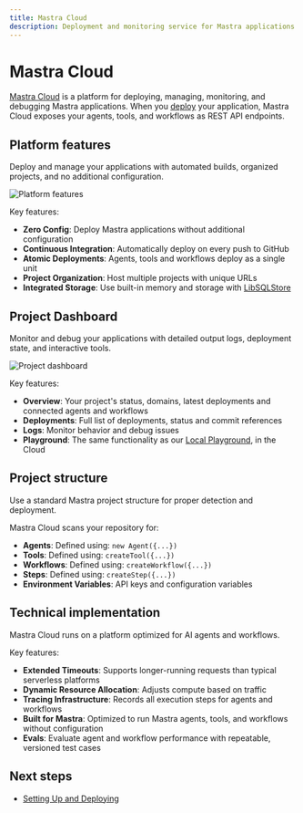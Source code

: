 ```yaml
---
title: Mastra Cloud
description: Deployment and monitoring service for Mastra applications
---
```



# Mastra Cloud

[Mastra Cloud](https://mastra.ai/cloud) is a platform for deploying, managing, monitoring, and debugging Mastra applications. When you [deploy](/docs/mastra-cloud/setting-up) your application, Mastra Cloud exposes your agents, tools, and workflows as REST API endpoints.

<MastraCloudCallout />

## Platform features

Deploy and manage your applications with automated builds, organized projects, and no additional configuration.

![Platform features](/image/mastra-cloud/mastra-cloud-platform-features.jpg)

Key features:

- **Zero Config**: Deploy Mastra applications without additional configuration
- **Continuous Integration**: Automatically deploy on every push to GitHub
- **Atomic Deployments**: Agents, tools and workflows deploy as a single unit
- **Project Organization**: Host multiple projects with unique URLs
- **Integrated Storage**: Use built-in memory and storage with [LibSQLStore](/docs/storage/overview)

## Project Dashboard

Monitor and debug your applications with detailed output logs, deployment state, and interactive tools.

![Project dashboard](/image/mastra-cloud/mastra-cloud-project-dashboard.jpg)

Key features:

- **Overview**: Your project's status, domains, latest deployments and connected agents and workflows
- **Deployments**: Full list of deployments, status and commit references
- **Logs**: Monitor behavior and debug issues
- **Playground**: The same functionality as our [Local Playground](/docs/local-dev/mastra-dev), in the Cloud

## Project structure

Use a standard Mastra project structure for proper detection and deployment.

<FileTree>
  <FileTree.Folder name="src" defaultOpen>
    <FileTree.Folder name="mastra" defaultOpen>
      <FileTree.Folder name="agents" defaultOpen>
        <FileTree.File name="agent-name.ts" />
      </FileTree.Folder>
      <FileTree.Folder name="tools" defaultOpen>
        <FileTree.File name="tool-name.ts" />
      </FileTree.Folder>
      <FileTree.Folder name="workflows" defaultOpen>
        <FileTree.File name="workflow-name.ts" />
      </FileTree.Folder>
      <FileTree.File name="index.ts" />
    </FileTree.Folder>
  </FileTree.Folder>
  <FileTree.File name="package.json" />
</FileTree>

Mastra Cloud scans your repository for:

- **Agents**: Defined using: `new Agent({...})`
- **Tools**: Defined using: `createTool({...})`
- **Workflows**: Defined using: `createWorkflow({...})`
- **Steps**: Defined using: `createStep({...})`
- **Environment Variables**: API keys and configuration variables

## Technical implementation

Mastra Cloud runs on a platform optimized for AI agents and workflows.

Key features:

- **Extended Timeouts**: Supports longer-running requests than typical serverless platforms
- **Dynamic Resource Allocation**: Adjusts compute based on traffic
- **Tracing Infrastructure**: Records all execution steps for agents and workflows
- **Built for Mastra**: Optimized to run Mastra agents, tools, and workflows without configuration
- **Evals**: Evaluate agent and workflow performance with repeatable, versioned test cases


## Next steps

- [Setting Up and Deploying](/docs/mastra-cloud/setting-up)
